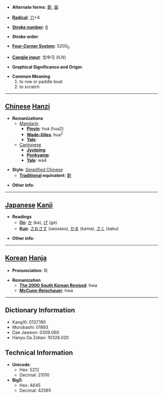 * '''Alternate forms''': [[劃]], [[画]]

* '''[[Wiktionary:Chinese radical index| Radical]]''': [[Wiktionary:Chinese radical index 刀|刀]]+4

* '''[[Wiktionary:Chinese total strokes index|Stroke number]]''': [[Wiktionary:Chinese total strokes index 6|6]]

* '''Stroke order''': 

* '''[[Wiktionary:Chinese four corner index|Four-Corner System]]''': 5200<sub>0</sub>

* '''[[Wiktionary:Chinese Cangjie index|Cangjie input]]''': 戈中弓 (ILN)

* '''Graphical Significance and Origin''': 

* '''Common Meaning'''
*#to row or paddle boat
*# to scratch


----

== [[Chinese]] [[Hanzi]] ==

* '''Romanizations'''
** [[Mandarin]]
*** '''[[Pinyin]]''': huá (hua2)
*** '''[[Wade-Giles]]''': hua<sup>2</sup>
*** '''[[Yale]]''': 
**[[Cantonese]]
***'''[[Jyutping]]''':
***'''[[Penkyamp]]''': 
***'''[[Yale]]''': wa4

* '''Style''': [[Simplified Chinese]] 
** '''[[Traditional Chinese|Traditional]] equivalent''': [[劃]]

* '''Other info''': 

----

== [[Japanese]] [[Kanji]] ==

* '''Readings'''
** '''[[On]]''': [[か]] (ka), [[げ]] (ge)
** '''[[Kun]]''': [[さおさす]] (saosasu), [[かま]] (kama), [[さく]] (saku)

* '''Other info''':  

----

== [[Korean]] [[Hanja]] ==

* '''Pronunciation''': 화

* '''Romanization'''
** '''[[The 2000 South Korean Revised Romanization|The 2000 South Korean Revised]]''': hwa
** '''[[McCune-Reischauer]]''': hwa

----

== Dictionary Information ==

* KangXi: 0137.180
* Morobashi: 01893
* Dae Jaweon: 0309.060
* Hanyu Da Zidian: 10326.020

== Technical Information ==

* '''Unicode''':
** Hex: 5212
** Decimal: 21010
* '''Big5''':
** Hex: A645
** Decimal: 42565